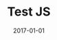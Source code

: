 ---
slug: testjs
date: 2017-01-01
title: 'Test JS'
description: 'Lorem ipsum dolor sit amet, consectetur adipiscing elit. Sed molestie leo ut sodales porta. Vivamus pharetra risus ac fermentum faucibus. Nam in sodales ex.'
published: true
banner: './banner.png'
---